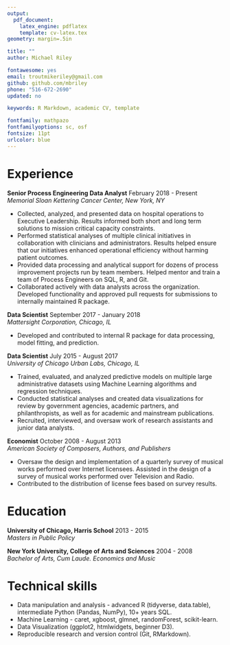 ```yaml
---
output: 
  pdf_document:
    latex_engine: pdflatex
    template: cv-latex.tex
geometry: margin=.5in

title: ""
author: Michael Riley

fontawesome: yes
email: troutmikeriley@gmail.com
github: github.com/mbriley
phone: "516-672-2690"
updated: no

keywords: R Markdown, academic CV, template

fontfamily: mathpazo
fontfamilyoptions: sc, osf
fontsize: 11pt
urlcolor: blue
---
```

# Experience 

**Senior Process Engineering Data Analyst** \hfill February 2018 - Present    
*Memorial Sloan Kettering Cancer Center, New York, NY*

- Collected, analyzed, and presented data on hospital operations to Executive Leadership. Results informed both short and long term solutions to mission critical capacity constraints.
- Performed statistical analyses of multiple clinical initiatives in collaboration with clinicians and administrators. Results helped ensure that our initiatives enhanced operational efficiency without harming patient outcomes.
- Provided data processing and analytical support for dozens of process improvement projects run by team members. Helped mentor and train a team of Process Engineers on SQL, R, and Git.
- Collaborated actively with data analysts across the organization. Developed functionality and approved pull requests for submissions to internally maintained R package.

**Data Scientist** \hfill September 2017 - January 2018  
*Mattersight Corporation, Chicago, IL*

- Developed and contributed to internal R package for data processing, model fitting, and prediction.

**Data Scientist** \hfill July 2015 - August 2017  
*University of Chicago Urban Labs, Chicago, IL*

- Trained, evaluated, and analyzed predictive models on multiple large administrative datasets using Machine Learning algorithms and regression techniques.
- Conducted statistical analyses and created data visualizations for review by government agencies, academic partners, and philanthropists, as well as for academic and mainstream publications.
- Recruited, interviewed, and oversaw work of research assistants and junior data analysts.

**Economist** \hfill October 2008 - August 2013  
*American Society of Composers, Authors, and Publishers*

- Oversaw the design and implementation of a quarterly survey of musical works performed over Internet licensees. Assisted in the design of a survey of musical works performed over Television and Radio. 
- Contributed to the distribution of license fees based on survey results.

# Education

**University of Chicago, Harris School** \hfill 2013 - 2015  
*Masters in Public Policy*

**New York University, College of Arts and Sciences** \hfill 2004 - 2008  
*Bachelor of Arts, Cum Laude. Economics and Music*

# Technical skills

- Data manipulation and analysis - advanced R (tidyverse, data.table), intermediate Python (Pandas, NumPy), 10+ years SQL.
- Machine Learning  - caret, xgboost, glmnet, randomForest, scikit-learn.
- Data Visualization (ggplot2, htmlwidgets, beginner D3).
- Reproducible research and version control (Git, RMarkdown).
